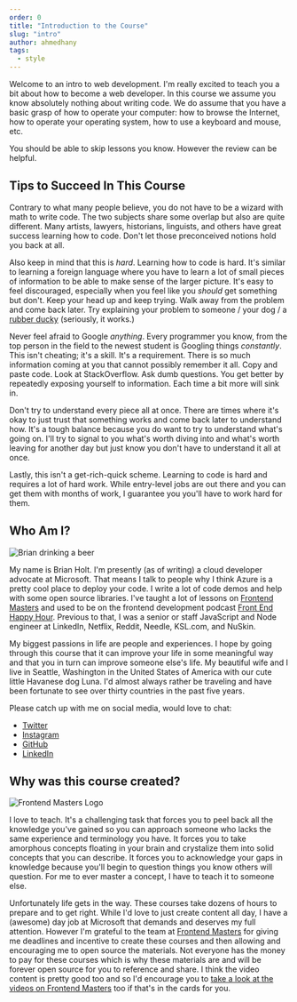 ```yaml
---
order: 0
title: "Introduction to the Course"
slug: "intro"
author: ahmedhany
tags:
  - style
---
```


Welcome to an intro to web development. I'm really excited to teach you a bit about how to become a web developer. In this course we assume you know absolutely nothing about writing code. We do assume that you have a basic grasp of how to operate your computer: how to browse the Internet, how to operate your operating system, how to use a keyboard and mouse, etc.

You should be able to skip lessons you know. However the review can be helpful.

## Tips to Succeed In This Course

Contrary to what many people believe, you do not have to be a wizard with math to write code. The two subjects share some overlap but also are quite different. Many artists, lawyers, historians, linguists, and others have great success learning how to code. Don't let those preconceived notions hold you back at all.

Also keep in mind that this is _hard_. Learning how to code is hard. It's similar to learning a foreign language where you have to learn a lot of small pieces of information to be able to make sense of the larger picture. It's easy to feel discouraged, especially when you feel like you _should_ get something but don't. Keep your head up and keep trying. Walk away from the problem and come back later. Try explaining your problem to someone / your dog / a [rubber ducky][rubber-duck] (seriously, it works.)

Never feel afraid to Google _anything_. Every programmer you know, from the top person in the field to the newest student is Googling things _constantly_. This isn't cheating; it's a skill. It's a requirement. There is so much information coming at you that cannot possibly remember it all. Copy and paste code. Look at StackOverflow. Ask dumb questions. You get better by repeatedly exposing yourself to information. Each time a bit more will sink in.

Don't try to understand every piece all at once. There are times where it's okay to just trust that something works and come back later to understand how. It's a tough balance because you do want to try to understand what's going on. I'll try to signal to you what's worth diving into and what's worth leaving for another day but just know you don't have to understand it all at once.

Lastly, this isn't a get-rich-quick scheme. Learning to code is hard and requires a lot of hard work. While entry-level jobs are out there and you can get them with months of work, I guarantee you you'll have to work hard for them.

## Who Am I?

![Brian drinking a beer](./images/brian.jpg)

My name is Brian Holt. I'm presently (as of writing) a cloud developer advocate at Microsoft. That means I talk to people why I think Azure is a pretty cool place to deploy your code. I write a lot of code demos and help with some open source libraries. I've taught a lot of lessons on [Frontend Masters][frontend-masters] and used to be on the frontend development podcast [Front End Happy Hour][fehh]. Previous to that, I was a senior or staff JavaScript and Node engineer at LinkedIn, Netflix, Reddit, Needle, KSL.com, and NuSkin.

My biggest passions in life are people and experiences. I hope by going through this course that it can improve your life in some meaningful way and that you in turn can improve someone else's life. My beautiful wife and I live in Seattle, Washington in the United States of America with our cute little Havanese dog Luna. I'd almost always rather be traveling and have been fortunate to see over thirty countries in the past five years.

Please catch up with me on social media, would love to chat:

* [Twitter][twitter]
* [Instagram][instagram]
* [GitHub][github]
* [LinkedIn][linkedin]

## Why was this course created?

![Frontend Masters Logo](./images/FrontendMastersLogo.png)

I love to teach. It's a challenging task that forces you to peel back all the knowledge you've gained so you can approach someone who lacks the same experience and terminology you have. It forces you to take amorphous concepts floating in your brain and crystalize them into solid concepts that you can describe. It forces you to acknowledge your gaps in knowledge because you'll begin to question things you know others will question. For me to ever master a concept, I have to teach it to someone else.

Unfortunately life gets in the way. These courses take dozens of hours to prepare and to get right. While I'd love to just create content all day, I have a (awesome) day job at Microsoft that demands and deserves my full attention. However I'm grateful to the team at [Frontend Masters][fem] for giving me deadlines and incentive to create these courses and then allowing and encouraging me to open source the materials. Not everyone has the money to pay for these courses which is why these materials are and will be forever open source for you to reference and share. I think the video content is pretty good too and so I'd encourage you to [take a look at the videos on Frontend Masters][course] too if that's in the cards for you.

[rubber-duck]: https://en.wikipedia.org/wiki/Rubber_duck_debugging
[frontend-masters]: https://frontendmasters.com/teachers/brian-holt/
[fehh]: http://frontendhappyhour.com/
[fem]: https://frontendmasters.com/
[twitter]: https://twitter.com/holtbt
[instagram]: https://www.instagram.com/briantholt/
[github]: https://github.com/btholt
[linkedin]: https://www.linkedin.com/in/btholt/
[course]: https://frontendmasters.com/courses/web-development-v2/
